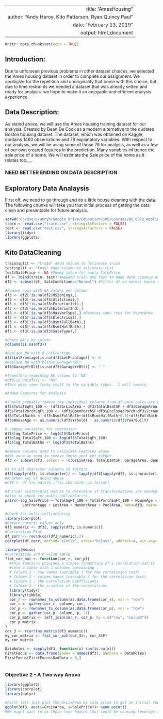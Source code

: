 
---
  title: "AmesHousing"
author: "Andy Heroy, Kito Patterson, Ryan Quincy Paul"
date: "February 13, 2019"
output: html_document
---
  
  ```r
knitr::opts_chunk$set(echo = TRUE)
```

## Introduction:

Due to unforseen previous problems in other dataset choices, we selected the Ames housing dataset in order to complete our assignment.  We apologize for the repetition and unoriginality that come with this choice, but due to time restraints we needed a dataset that was already vetted and ready for analysis.  we hope to make it an enjoyable and efficient analysis experience.  


## Data Description:

As stated above, we will use the Ames housing training dataset for our analysis.  Created by Dean De Cock as a modern alternative to the oudated Boston housing dataset.  The dataset, which was obtained on Kaggle, contains 1460 observations and 79 explanatory variables.   With respect to our analysis, we will be using some of those 79 for analysis, as well as a few of our own created features in the prediction. Many variables influence the sale price of a home. We will estimate the Sale price of the home as it relates too___

### NEED BETTER ENDING ON DATA DESCRIPTION

## Exploratory Data Analaysis

First off, we need to go through and do a little house cleaning with the data.  The following chunks will take you that initial process of getting the data clean and presentable for future analysis.  

```r
setwd("C:/Users/andyh/Google Drive/Education/SMU/Courses/DS_6372_Applied_Statistics/project 1/Ames/house-prices-advanced-regression-techniques")
train <- read.csv("train.csv", stringsAsFactors = FALSE)
test <- read.csv("test.csv", stringsAsFactors = FALSE)
library(tidyr)
library(ggplot2)

```

## Kito DataCleaning
```r
train$split <- "train" #Add column to delineate train
test$split <- "test" #Add column to delineate test
test$SalePrice <- NA #Dummy value for empty SalePrice
df <- rbind(train, test) #Append train and test to make data cleanup easier
df2 <- subset(df, SaleCondition=="Normal") #Filter df on normal house sales

```


```r
#Remove rows with NA values per column
df3 <- df2[!is.na(df2$MSZoning),]
df3 <- df3[!is.na(df3$Utilities),]
df3 <- df3[!is.na(df3$Exterior1st),]
df3 <- df3[!is.na(df3$Exterior2nd),]
df3 <- df3[!is.na(df3$MasVnrType),] #Removes same rows for MsVnrArea
df3 <- df3[!is.na(df3$Electrical),]
df3 <- df3[!is.na(df3$BsmtFullBath),]
df3 <- df3[!is.na(df3$BsmtHalfBath),]
df3 <- df3[!is.na(df3$SaleType),]

#Check NA's by column
colSums(is.na(df3)) 

#Replace NA with 0 LotFrontage
df3$LotFrontage[is.na(df3$LotFrontage)] <- 0
#Replace NA with blanks GarageYrBlt
df3$GarageYrBlt[is.na(df3$GarageYrBlt)] <- " "

```


```r
#Transform reamining NA values to "NA"
#df3[is.na(df3)] <- "NA"
#This does some funky stuff to the variable types.  I will rework.


```

```r
#Added Features for Analysis

#Should probably remove the individual columns from df once calcs are working
df3$TotalSqFt_100 <- (df3$GrLivArea + df3$TotalBsmtSF + df3$GarageArea)/100
df3$TotalPorchSqFt_100 <- (df3$OpenPorchSF+df3$EnclosedPorch+df3$ScreenPorch)/100
df3$TotalBaths <- df3$BsmtFullBath+(df3$BsmtHalfBath*0.5)+df3$FullBath+(df3$HalfBath*0.5)
df3$HouseAge <- as.numeric(df3$YrSold) - as.numeric(df3$YearBuilt)

# Logged variables for regression
df3$log_SalePrice <- log(df3$SalePrice)
df3$log_TotalSqFt_100 <- log(df3$TotalSqFt_100)
df3$log_TotalBaths <- log(df3$TotalBaths)


```

```r
#Remove columns used to calculate Features above
#Not sure we need to remove these just yet either.
df3 <- subset(df3, select = -c(GrLivArea, TotalBsmtSF, GarageArea, OpenPorchSF, EnclosedPorch, ScreenPorch, BsmtFullBath, BsmtHalfBath, FullBath, HalfBath, YrSold, YearBuilt))
```

```r
#Turn all character columns to factors 
df3[sapply(df3, is.character)] <- lapply(df3[sapply(df3, is.character)], as.factor)
#Another way of doing above
#df3 <- df %>% mutate_if(is.character,as.factor)
```

```r
#Initial scatterplot matrix to determine if transformations are needed to create linear relationships 
#Also to check for multi-collinelarity 
pairs(~log_SalePrice + TotalSqFt_100 + TotalPorchSqFt_100 + HouseAge + LotArea + 
        LotFrontage + LotArea + MasVnrArea + PoolArea, data=df3, main="Initial Scatterplot")
```
```r
#Check for multi-collinelarity
library(corrplot)
#Return numeric values only
df3_numeric <- df3[, sapply(df3, is.numeric)]
#Correlation Plot
df_corr <- round(cor(df3_numeric),2)
corrplot(df_corr, method="circle", order="hclust", addrect=4, win.asp=.7, title="Variable Corr Heatmap",tl.srt=60)
```

```r
library(Hmisc)
#Correlation and P-value table
flat_cor_mat <- function(cor_r, cor_p){
  #This function provides a simple formatting of a correlation matrix
  #into a table with 4 columns containing :
  # Column 1 : row names (variable 1 for the correlation test)
  # Column 2 : column names (variable 2 for the correlation test)
  # Column 3 : the correlation coefficients
  # Column 4 : the p-values of the correlations
  library(tidyr)
  library(tibble)
  cor_r <- rownames_to_column(as.data.frame(cor_r), var = "row")
  cor_r <- gather(cor_r, column, cor, -1)
  cor_p <- rownames_to_column(as.data.frame(cor_p), var = "row")
  cor_p <- gather(cor_p, column, p, -1)
  cor_p_matrix <- left_join(cor_r, cor_p, by = c("row", "column"))
  cor_p_matrix
}
cor_3 <- rcorr(as.matrix(df3_numeric))
my_cor_matrix <- flat_cor_mat(cor_3$r, cor_3$P)
my_cor_matrix

``` 



```r
Dataholes <- sapply(df3, function(x) sum(is.na(x)))
FirstFocus <- data.frame(index = names(df3), BadData = Dataholes)
FirstFocus[FirstFocus$BadData > 0,]

```


```r



```




### Objective 2 - A Two way Anova


```r

library(ggplot2)
library(corrplot)
library(dplyr)

#First lets just plot the GrLivArea by sale price to get an initial feel for the data
ggplot(df3, aes(x=GrLivArea, y=SalePrice))+ geom_point()
#We might want to ax those four houses that could be causing leverage as they're so far out there.  We will keep note going forward.


```



